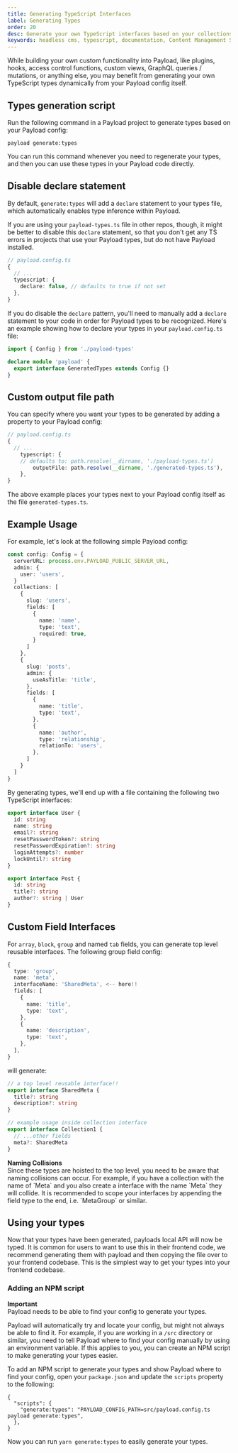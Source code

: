 ```yaml
---
title: Generating TypeScript Interfaces
label: Generating Types
order: 20
desc: Generate your own TypeScript interfaces based on your collections and globals.
keywords: headless cms, typescript, documentation, Content Management System, cms, headless, javascript, node, react, nextjs
---
```


While building your own custom functionality into Payload, like plugins, hooks, access control functions, custom views, GraphQL queries / mutations, or anything else, you may benefit from generating your own TypeScript types dynamically from your Payload config itself.

## Types generation script

Run the following command in a Payload project to generate types based on your Payload config:

```
payload generate:types
```

You can run this command whenever you need to regenerate your types, and then you can use these types in your Payload code directly.

## Disable declare statement

By default, `generate:types` will add a `declare` statement to your types file, which automatically enables type inference within Payload.

If you are using your `payload-types.ts` file in other repos, though, it might be better to disable this `declare` statement, so that you don't get any TS errors in projects that use your Payload types, but do not have Payload installed.

```ts
// payload.config.ts
{
  // ...
  typescript: {
    declare: false, // defaults to true if not set
  },
}
```

If you do disable the `declare` pattern, you'll need to manually add a `declare` statement to your code in order for Payload types to be recognized. Here's an example showing how to declare your types in your `payload.config.ts` file:

```ts
import { Config } from './payload-types'

declare module 'payload' {
  export interface GeneratedTypes extends Config {}
}
```

## Custom output file path

You can specify where you want your types to be generated by adding a property to your Payload config:

```ts
// payload.config.ts
{
  // ...
	typescript: {
    // defaults to: path.resolve(__dirname, './payload-types.ts')
		outputFile: path.resolve(__dirname, './generated-types.ts'),
	},
}
```

The above example places your types next to your Payload config itself as the file `generated-types.ts`.

## Example Usage

For example, let's look at the following simple Payload config:

```ts
const config: Config = {
  serverURL: process.env.PAYLOAD_PUBLIC_SERVER_URL,
  admin: {
    user: 'users',
  }
  collections: [
    {
      slug: 'users',
      fields: [
        {
          name: 'name',
          type: 'text',
          required: true,
        }
      ]
    },
    {
      slug: 'posts',
      admin: {
        useAsTitle: 'title',
      },
      fields: [
        {
          name: 'title',
          type: 'text',
        },
        {
          name: 'author',
          type: 'relationship',
          relationTo: 'users',
        },
      ]
    }
  ]
}
```

By generating types, we'll end up with a file containing the following two TypeScript interfaces:

```ts
export interface User {
  id: string
  name: string
  email?: string
  resetPasswordToken?: string
  resetPasswordExpiration?: string
  loginAttempts?: number
  lockUntil?: string
}

export interface Post {
  id: string
  title?: string
  author?: string | User
}
```

## Custom Field Interfaces

For `array`, `block`, `group` and named `tab` fields, you can generate top level reusable interfaces. The following group field config:

```ts
{
  type: 'group',
  name: 'meta',
  interfaceName: 'SharedMeta', <-- here!!
  fields: [
    {
      name: 'title',
      type: 'text',
    },
    {
      name: 'description',
      type: 'text',
    },
  ],
}
```

will generate:

```ts
// a top level reusable interface!!
export interface SharedMeta {
  title?: string
  description?: string
}

// example usage inside collection interface
export interface Collection1 {
  // ...other fields
  meta?: SharedMeta
}
```

<Banner type="warning">
  <strong>Naming Collisions</strong>
  <br />
  Since these types are hoisted to the top level, you need to be aware that naming collisions can
  occur. For example, if you have a collection with the name of `Meta` and you also create a
  interface with the name `Meta` they will collide. It is recommended to scope your interfaces by
  appending the field type to the end, i.e. `MetaGroup` or similar.
</Banner>

## Using your types

Now that your types have been generated, payloads local API will now be typed. It is common for users to want to use this in their frontend code, we recommend generating them with payload and then copying the file over to your frontend codebase. This is the simplest way to get your types into your frontend codebase.

### Adding an NPM script

<Banner type="warning">
  <strong>Important</strong>
  <br />
  Payload needs to be able to find your config to generate your types.
</Banner>

Payload will automatically try and locate your config, but might not always be able to find it. For example, if you are working in a `/src` directory or similar, you need to tell Payload where to find your config manually by using an environment variable. If this applies to you, you can create an NPM script to make generating your types easier.

To add an NPM script to generate your types and show Payload where to find your config, open your `package.json` and update the `scripts` property to the following:

```
{
  "scripts": {
    "generate:types": "PAYLOAD_CONFIG_PATH=src/payload.config.ts payload generate:types",
  },
}
```

Now you can run `yarn generate:types` to easily generate your types.
